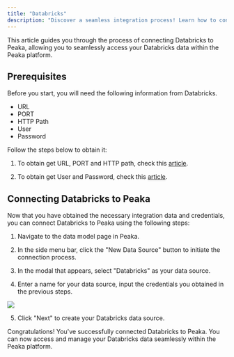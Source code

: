 ```yaml
---
title: "Databricks"
description: "Discover a seamless integration process! Learn how to connect Databricks to Peaka effortlessly for streamlined transactions."
---
```


This article guides you through the process of connecting Databricks to Peaka, allowing you to seamlessly access your Databricks data within the Peaka platform.

## Prerequisites

Before you start, you will need the following information from Databricks.

- URL
- PORT
- HTTP Path
- User
- Password

Follow the steps below to obtain it:

1. To obtain get URL, PORT and HTTP path, check this [article](https://docs.databricks.com/en/integrations/compute-details.html#:~:text=do%20the%20following%3A-,Log%20in%20to%20your%20Databricks%20workspace.,%2C%20Port%2C%20and%20HTTP%20path.).

2. To obtain get User and Password, check this [article](https://docs.databricks.com/api/account/accountusers/get).

## Connecting Databricks to Peaka

Now that you have obtained the necessary integration data and credentials, you can connect Databricks to Peaka using the following steps:

1. Navigate to the data model page in Peaka.

2. In the side menu bar, click the "New Data Source" button to initiate the connection process.

3. In the modal that appears, select "Databricks" as your data source.

4. Enter a name for your data source, input the credentials you obtained in the previous steps.

<img src="https://cdn.peaka.com/integrations/databricks-1.png" />

5. Click "Next" to create your Databricks data source.

Congratulations! You've successfully connected Databricks to Peaka. You can now access and manage your Databricks data seamlessly within the Peaka platform.
